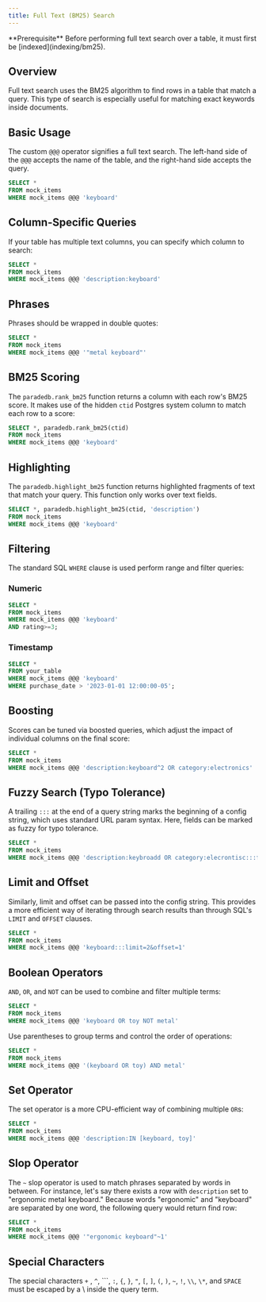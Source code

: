 ```yaml
---
title: Full Text (BM25) Search
---
```


<Info>
  **Prerequisite** Before performing full text search over a table, it must
  first be [indexed](indexing/bm25).
</Info>

## Overview

Full text search uses the BM25 algorithm to find rows in a table that match a query. This type of search
is especially useful for matching exact keywords inside documents.

## Basic Usage

The custom `@@@` operator signifies a full text search. The left-hand side of the `@@@` accepts the
name of the table, and the right-hand side accepts the query.

```sql
SELECT *
FROM mock_items
WHERE mock_items @@@ 'keyboard'
```

## Column-Specific Queries

If your table has multiple text columns, you can specify which column to search:

```sql
SELECT *
FROM mock_items
WHERE mock_items @@@ 'description:keyboard'
```

## Phrases

Phrases should be wrapped in double quotes:

```sql
SELECT *
FROM mock_items
WHERE mock_items @@@ '"metal keyboard"'
```

## BM25 Scoring

The `paradedb.rank_bm25` function returns a column with each row's BM25 score. It makes use of the
hidden `ctid` Postgres system column to match each row to a score:

```sql
SELECT *, paradedb.rank_bm25(ctid)
FROM mock_items
WHERE mock_items @@@ 'keyboard'
```

## Highlighting

The `paradedb.highlight_bm25` function returns highlighted fragments of text that match your
query. This function only works over text fields.

```sql
SELECT *, paradedb.highlight_bm25(ctid, 'description')
FROM mock_items
WHERE mock_items @@@ 'keyboard'
```

## Filtering

The standard SQL `WHERE` clause is used perform range and filter queries:

### Numeric

```sql
SELECT *
FROM mock_items
WHERE mock_items @@@ 'keyboard'
AND rating>=3;
```

### Timestamp

```sql
SELECT *
FROM your_table
WHERE mock_items @@@ 'keyboard'
WHERE purchase_date > '2023-01-01 12:00:00-05';
```

## Boosting

Scores can be tuned via boosted queries, which adjust the impact of individual columns on the final score:

```sql
SELECT *
FROM mock_items
WHERE mock_items @@@ 'description:keyboard^2 OR category:electronics'
```

## Fuzzy Search (Typo Tolerance)

A trailing `:::` at the end of a query string marks the beginning of a config string, which uses standard
URL param syntax. Here, fields can be marked as fuzzy for typo tolerance.

```sql
SELECT *
FROM mock_items
WHERE mock_items @@@ 'description:keybroadd OR category:elecrontisc:::fuzzy_fields=description,category'
```

## Limit and Offset

Similarly, limit and offset can be passed into the config string. This provides a more efficient way of iterating
through search results than through SQL's `LIMIT` and `OFFSET` clauses.

```sql
SELECT *
FROM mock_items
WHERE mock_items @@@ 'keyboard:::limit=2&offset=1'
```

## Boolean Operators

`AND`, `OR`, and `NOT` can be used to combine and filter multiple terms:

```sql
SELECT *
FROM mock_items
WHERE mock_items @@@ 'keyboard OR toy NOT metal'
```

Use parentheses to group terms and control the order of operations:

```sql
SELECT *
FROM mock_items
WHERE mock_items @@@ '(keyboard OR toy) AND metal'
```

## Set Operator

The set operator is a more CPU-efficient way of combining multiple `OR`s:

```sql
SELECT *
FROM mock_items
WHERE mock_items @@@ 'description:IN [keyboard, toy]'
```

## Slop Operator

The `~` slop operator is used to match phrases separated by words in between. For instance, let's say
there exists a row with `description` set to "ergonomic metal keyboard." Because words "ergonomic" and "keyboard"
are separated by one word, the following query would return find row:

```sql
SELECT *
FROM mock_items
WHERE mock_items @@@ '"ergonomic keyboard"~1'
```

## Special Characters

The special characters `+` , `^`, ```, `:`, `{`, `}`, `"`, `[`, `]`, `(`, `)`, `~`, `!`, `\\`, `\*`, and `SPACE`
must be escaped by a \ inside the query term.
